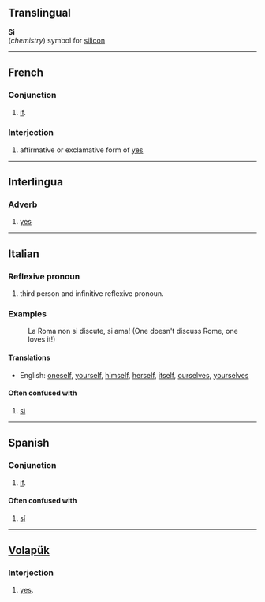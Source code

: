 ==Translingual==
'''Si'''<br>(''chemistry'') symbol for [[silicon]]

----
==French==
===Conjunction===
# [[if]].

===Interjection===
# affirmative or exclamative form of [[yes]]

----
==Interlingua==
===Adverb===
# [[yes]]

----
==Italian==
===Reflexive pronoun===
# third person and infinitive reflexive pronoun.

===Examples===
:La Roma non si discute, si ama! (One doesn't discuss Rome, one loves it!)

====Translations====

*English: [[oneself]], [[yourself]], [[himself]], [[herself]], [[itself]], [[ourselves]], [[yourselves]]

====Often confused with====
# [[sì#Italian|sì]]

----
==Spanish==
===Conjunction===
# [[if]].

====Often confused with====
# [[sí#Spanish|sí]]

----
==[[Volapük]]==
===Interjection===
# [[yes]].